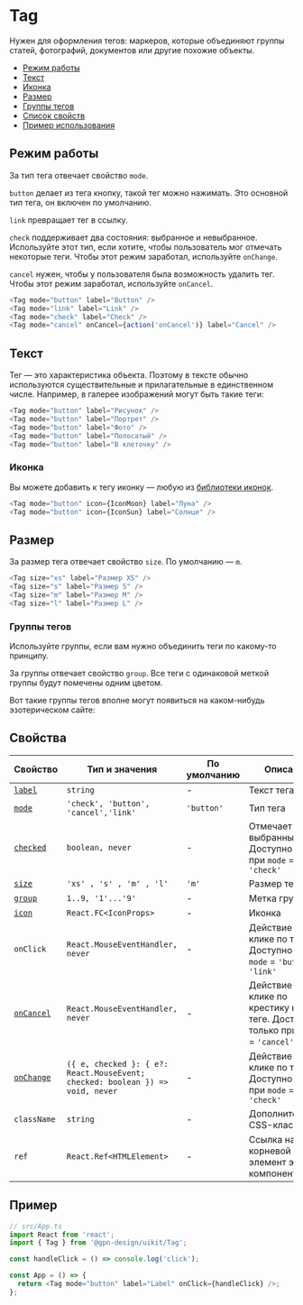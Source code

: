 
# Tag

Нужен для оформления тегов: маркеров, которые объединяют группы статей, фотографий,
документов или другие похожие объекты.

- [Режим работы](#режим-работы)
- [Текст](#текст)
- [Иконка](#иконка)
- [Размер](#размер)
- [Группы тегов](#группы-тегов)
- [Список свойств](#свойства)
- [Пример использования](#пример)

## Режим работы

За тип тега отвечает свойство `mode`.

`button` делает из тега кнопку, такой тег можно нажимать.
Это основной тип тега, он включен по умолчанию.

`link` превращает тег в ссылку.

`check` поддерживает два состояния: выбранное и невыбранное. Используйте этот тип,
если хотите, чтобы пользователь мог отмечать некоторые теги. Чтобы этот режим заработал,
используйте `onChange`.

`cancel` нужен, чтобы у пользователя была возможность удалить тег. Чтобы этот режим заработал,
 используйте `onCancel`.

<TagExampleMode />

```ts
<Tag mode="button" label="Button" />
<Tag mode="link" label="Link" />
<Tag mode="check" label="Check" />
<Tag mode="cancel" onCancel={action('onCancel')} label="Cancel" />
```

## Текст

Тег — это характеристика объекта. Поэтому в тексте обычно используются
существительные и прилагательные в единственном числе.
Например, в галерее изображений могут быть такие теги:

<TagExampleText />

```ts
<Tag mode="button" label="Рисунок" />
<Tag mode="button" label="Портрет" />
<Tag mode="button" label="Фото" />
<Tag mode="button" label="Полосатый" />
<Tag mode="button" label="В клеточку" />
```

### Иконка

Вы можете добавить к тегу иконку — любую из [библиотеки иконок](?path=/story/components-icons--playground).

<TagExampleIcon />

```ts
<Tag mode="button" icon={IconMoon} label="Луна" />
<Tag mode="button" icon={IconSun} label="Солнце" />
```

## Размер

За размер тега отвечает свойство `size`. По умолчанию — `m`.

<TagExampleSize />

```ts
<Tag size="xs" label="Размер XS" />
<Tag size="s" label="Размер S" />
<Tag size="m" label="Размер M" />
<Tag size="l" label="Размер L" />
```


### Группы тегов

Используйте группы, если вам нужно объединить теги по какому-то принципу.

За группы отвечает свойство `group`. Все теги с одинаковой меткой группы будут
помечены одним цветом.

Вот такие группы тегов вполне могут появиться на каком-нибудь эзотерическом сайте:

<TagExampleGroup />


## Свойства

| Свойство                | Тип и значения   | По умолчанию | Описание     |
| ----------------------- | -----------------| ------------ | -------------|
| [`label`](#текст)       | `string`         | -            | Текст тега   |
| [`mode`](#режим-работы)   | `'check', 'button', 'cancel','link'`| `'button'`|Тип тега     |
| [`checked`](#режим-работы)| `boolean, never` | -            | Отмечает тег выбранным. Доступно только при `mode` = `'check'` |
| [`size`](#размер)       | `'xs' , 's' , 'm' , 'l'` | `'m'`| Размер тега  |
| [`group`](#группы-тегов)| `1..9, '1'...'9'`| -            | Метка группы                                                   |
| [`icon`](#иконка)   | `React.FC<IconProps>`| -            | Иконка    |
| `onClick` | `React.MouseEventHandler, never`| - | Действие при клике по тегу. Доступно при `mode` = `'button'`, `'link'` |
| [`onCancel`](#режим-работы)| `React.MouseEventHandler, never`| - | Действие при клике по крестику на теге. Доступно только при `mode` = `'cancel'`  |
| [`onChange`](#режим-работы) | `({ e, checked }: { e?: React.MouseEvent; checked: boolean }) => void, never` | - | Действие при клике по тегу. Доступно только при `mode` = `'check'`|
| `className`              | `string`  | -            | Дополнительный CSS-класс   |
| `ref`                   | `React.Ref<HTMLElement>`  | -  | Ссылка на корневой DOM-элемент этого компонента |


## Пример


```ts
// src/App.ts
import React from 'react';
import { Tag } from '@gpn-design/uikit/Tag';

const handleClick = () => console.log('click');

const App = () => {
  return <Tag mode="button" label="Label" onClick={handleClick} />;
};
```
